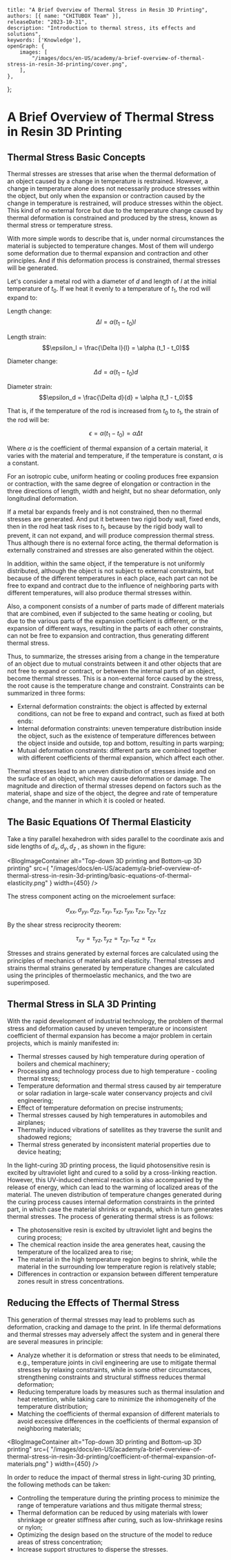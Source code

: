 	title: "A Brief Overview of Thermal Stress in Resin 3D Printing",
	authors: [{ name: "CHITUBOX Team" }],
	releaseDate: "2023-10-31",
	description: "Introduction to thermal stress, its effects and solutions",
	keywords: ['Knowledge'],
	openGraph: {
		images: [
			"/images/docs/en-US/academy/a-brief-overview-of-thermal-stress-in-resin-3d-printing/cover.png",
		],
	},
};

# A Brief Overview of Thermal Stress in Resin 3D Printing

## Thermal Stress Basic Concepts

Thermal stresses are stresses that arise when the thermal deformation of an object caused by a change in temperature is restrained. However, a change in temperature alone does not necessarily produce stresses within the object, but only when the expansion or contraction caused by the change in temperature is restrained, will produce stresses within the object. This kind of no external force but due to the temperature change caused by thermal deformation is constrained and produced by the stress, known as thermal stress or temperature stress.

With more simple words to describe that is, under normal circumstances the material is subjected to temperature changes. Most of them will undergo some deformation due to thermal expansion and contraction and other principles. And if this deformation process is constrained, thermal stresses will be generated.

Let's consider a metal rod with a diameter of $d$ and length of $l$ at the initial temperature of $t_0$. If we heat it evenly to a temperature of $t_1$, the rod will expand to:

Length change: $$\Delta l = \alpha (t_1 - t_0)l$$

Length strain: $$\epsilon_l = \frac{\Delta l}{l} = \alpha (t_1 - t_0)$$

Diameter change: $$\Delta d = \alpha (t_1 - t_0)d$$

Diameter strain: $$\epsilon_d = \frac{\Delta d}{d} = \alpha (t_1 - t_0)$$

That is, if the temperature of the rod is increased from $t_0$ to $t_1$, the strain of the rod will be:

$$\epsilon = \alpha (t_1 - t_0) = \alpha \Delta t$$

Where $\alpha$ is the coefficient of thermal expansion of a certain material, it varies with the material and temperature, if the temperature is constant, $\alpha$ is a constant.

For an isotropic cube, uniform heating or cooling produces free expansion or contraction, with the same degree of elongation or contraction in the three directions of length, width and height, but no shear deformation, only longitudinal deformation.

If a metal bar expands freely and is not constrained, then no thermal stresses are generated. And put it between two rigid body wall, fixed ends, then in the rod heat task rises to $t_1$, because by the rigid body wall to prevent, it can not expand, and will produce compression thermal stress. Thus although there is no external force acting, the thermal deformation is externally constrained and stresses are also generated within the object.

In addition, within the same object, if the temperature is not uniformly distributed, although the object is not subject to external constraints, but because of the different temperatures in each place, each part can not be free to expand and contract due to the influence of neighboring parts with different temperatures, will also produce thermal stresses within.

Also, a component consists of a number of parts made of different materials that are combined, even if subjected to the same heating or cooling, but due to the various parts of the expansion coefficient is different, or the expansion of different ways, resulting in the parts of each other constraints, can not be free to expansion and contraction, thus generating different thermal stress.

Thus, to summarize, the stresses arising from a change in the temperature of an object due to mutual constraints between it and other objects that are not free to expand or contract, or between the internal parts of an object, become thermal stresses. This is a non-external force caused by the stress, the root cause is the temperature change and constraint. Constraints can be summarized in three forms:

-   External deformation constraints: the object is affected by external conditions, can not be free to expand and contract, such as fixed at both ends:
-   Internal deformation constraints: uneven temperature distribution inside the object, such as the existence of temperature differences between the object inside and outside, top and bottom, resulting in parts warping;
-   Mutual deformation constraints: different parts are combined together with different coefficients of thermal expansion, which affect each other.

Thermal stresses lead to an uneven distribution of stresses inside and on the surface of an object, which may cause deformation or damage. The magnitude and direction of thermal stresses depend on factors such as the material, shape and size of the object, the degree and rate of temperature change, and the manner in which it is cooled or heated.

## The Basic Equations Of Thermal Elasticity

Take a tiny parallel hexahedron with sides parallel to the coordinate axis and side lengths of $d_x, d_y, d_z$ , as shown in the figure:

<BlogImageContainer
	alt="Top-down 3D printing and Bottom-up 3D printing"
	src={
		"/images/docs/en-US/academy/a-brief-overview-of-thermal-stress-in-resin-3d-printing/basic-equations-of-thermal-elasticity.png"
	}
	width={450}
/>

The stress component acting on the microelement surface:

$$\sigma_{xx}, \sigma_{yy}, \sigma_{zz}, \tau_{xy}, \tau_{xz}, \tau_{yx}, \tau_{zx}, \tau_{zy}, \tau_{zz}$$

By the shear stress reciprocity theorem:

$$\tau_{xy} = \tau_{yz}, \tau_{yz} = \tau_{zy}, \tau_{xz} = \tau_{zx}$$

Stresses and strains generated by external forces are calculated using the principles of mechanics of materials and elasticity.
Thermal stresses and strains thermal strains generated by temperature changes are calculated using the principles of thermoelastic mechanics, and the two are superimposed.

## Thermal Stress in SLA 3D Printing

With the rapid development of industrial technology, the problem of thermal stress and deformation caused by uneven temperature or inconsistent coefficient of thermal expansion has become a major problem in certain projects, which is mainly manifested in:

-   Thermal stresses caused by high temperature during operation of boilers and chemical machinery;
-   Processing and technology process due to high temperature - cooling thermal stress;
-   Temperature deformation and thermal stress caused by air temperature or solar radiation in large-scale water conservancy projects and civil engineering;
-   Effect of temperature deformation on precise instruments;
-   Thermal stresses caused by high temperatures in automobiles and airplanes;
-   Thermally induced vibrations of satellites as they traverse the sunlit and shadowed regions;
-   Thermal stress generated by inconsistent material properties due to device heating;

In the light-curing 3D printing process, the liquid photosensitive resin is excited by ultraviolet light and cured to a solid by a cross-linking reaction. However, this UV-induced chemical reaction is also accompanied by the release of energy, which can lead to the warming of localized areas of the material. The uneven distribution of temperature changes generated during the curing process causes internal deformation constraints in the printed part, in which case the material shrinks or expands, which in turn generates thermal stresses.
The process of generating thermal stress is as follows:

-   The photosensitive resin is excited by ultraviolet light and begins the curing process;
-   The chemical reaction inside the area generates heat, causing the temperature of the localized area to rise;
-   The material in the high temperature region begins to shrink, while the material in the surrounding low temperature region is relatively stable;
-   Differences in contraction or expansion between different temperature zones result in stress concentrations.

## Reducing the Effects of Thermal Stress

This generation of thermal stresses may lead to problems such as deformation, cracking and damage to the print. In life thermal deformations and thermal stresses may adversely affect the system and in general there are several measures in principle:

-   Analyze whether it is deformation or stress that needs to be eliminated, e.g., temperature joints in civil engineering are use to mitigate thermal stresses by relaxing constraints, while in some other circumstances, strengthening constraints and structural stiffness reduces thermal deformation;
-   Reducing temperature loads by measures such as thermal insulation and heat retention, while taking care to minimize the inhomogeneity of the temperature distribution;
-   Matching the coefficients of thermal expansion of different materials to avoid excessive differences in the coefficients of thermal expansion of neighboring materials;

<BlogImageContainer
	alt="Top-down 3D printing and Bottom-up 3D printing"
	src={
		"/images/docs/en-US/academy/a-brief-overview-of-thermal-stress-in-resin-3d-printing/coefficient-of-thermal-expansion-of-materials.png"
	}
	width={450}
/>

In order to reduce the impact of thermal stress in light-curing 3D printing, the following methods can be taken:

-   Controlling the temperature during the printing process to minimize the range of temperature variations and thus mitigate thermal stress;
-   Thermal deformation can be reduced by using materials with lower shrinkage or greater stiffness after curing, such as low-shrinkage resins or nylon;
-   Optimizing the design based on the structure of the model to reduce areas of stress concentration;
-   Increase support structures to disperse the stresses.
